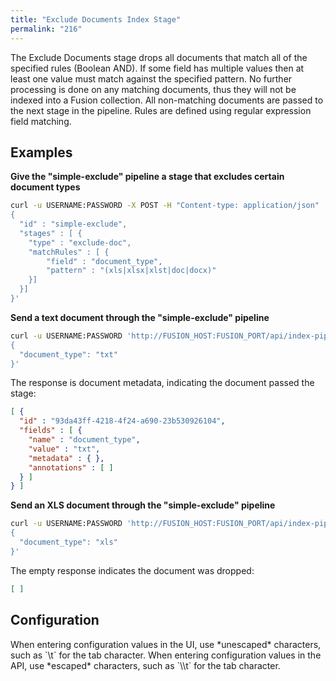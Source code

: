 ```yaml
---
title: "Exclude Documents Index Stage"
permalink: "216"
---
```


The Exclude Documents stage drops all documents that match all of the specified rules (Boolean AND).
If some field has multiple values then at least one value must match against the specified pattern.
No further processing is done on any matching documents, thus they will not be indexed into a Fusion collection.
All non-matching documents are passed to the next stage in the pipeline. Rules are defined using regular expression field matching.

## Examples

**Give the "simple-exclude" pipeline a stage that excludes certain document types**

```bash
curl -u USERNAME:PASSWORD -X POST -H "Content-type: application/json" 'http://FUSION_HOST:FUSION_PORT/api/index-pipelines' -d '
{
  "id" : "simple-exclude",
  "stages" : [ {
    "type" : "exclude-doc",
    "matchRules" : [ {
        "field" : "document_type",
        "pattern" : "(xls|xlsx|xlst|doc|docx)"
    }]
  }]
}'
```

**Send a text document through the "simple-exclude" pipeline**

```bash
curl -u USERNAME:PASSWORD 'http://FUSION_HOST:FUSION_PORT/api/index-pipelines/simple-exclude/collections/logs/index?simulate=true&echo=true' -H 'Content-type: application/json' -d '
{
  "document_type": "txt"
}'
```

The response is document metadata, indicating the document passed the stage:

```json
[ {
  "id" : "93da43ff-4218-4f24-a690-23b530926104",
  "fields" : [ {
    "name" : "document_type",
    "value" : "txt",
    "metadata" : { },
    "annotations" : [ ]
  } ]
} ]
```

**Send an XLS document through the "simple-exclude" pipeline**

```bash
curl -u USERNAME:PASSWORD 'http://FUSION_HOST:FUSION_PORT/api/index-pipelines/simple-exclude/collections/logs/index?simulate=true&echo=true' -H 'Content-type: application/json' -d '
{
  "document_type": "xls"
}'
```

The empty response indicates the document was dropped:

```json
[ ]
```

## Configuration

<Tip>
When entering configuration values in the UI, use *unescaped* characters, such as `\t` for the tab character. When entering configuration values in the API, use *escaped* characters, such as `\\t` for the tab character.
</Tip>


<SchemaParamFields schema={schema}/>

